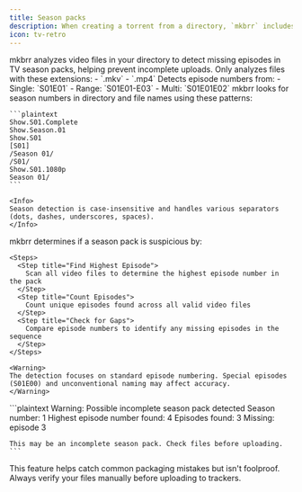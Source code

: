 ```yaml
---
title: Season packs
description: When creating a torrent from a directory, `mkbrr` includes a feature to help detect potentially incomplete TV season packs.
icon: tv-retro
---
```


<Note>
mkbrr analyzes video files in your directory to detect missing episodes in TV season packs, helping prevent incomplete uploads.
</Note>

<CardGroup cols={2}>
  <Card title="Video Files" icon="film">
    Only analyzes files with these extensions:
    - `.mkv`
    - `.mp4`
  </Card>
  <Card title="Episode Patterns" icon="list-ol">
    Detects episode numbers from:
    - Single: `S01E01`
    - Range: `S01E01-E03`
    - Multi: `S01E01E02`
  </Card>
</CardGroup>

<AccordionGroup>
  <Accordion title="Season Detection Patterns" icon="magnifying-glass">
    mkbrr looks for season numbers in directory and file names using these patterns:

    ```plaintext
    Show.S01.Complete
    Show.Season.01
    Show.S01
    [S01]
    /Season 01/
    /S01/
    Show.S01.1080p
    Season 01/
    ```

    <Info>
    Season detection is case-insensitive and handles various separators (dots, dashes, underscores, spaces).
    </Info>
  </Accordion>

  <Accordion title="How Completeness Check Works" icon="check">
    mkbrr determines if a season pack is suspicious by:

    <Steps>
      <Step title="Find Highest Episode">
        Scan all video files to determine the highest episode number in the pack
      </Step>
      <Step title="Count Episodes">
        Count unique episodes found across all valid video files
      </Step>
      <Step title="Check for Gaps">
        Compare episode numbers to identify any missing episodes in the sequence
      </Step>
    </Steps>

    <Warning>
    The detection focuses on standard episode numbering. Special episodes (S01E00) and unconventional naming may affect accuracy.
    </Warning>
  </Accordion>

  <Accordion title="Example Warning Output" icon="triangle-exclamation">
    ```plaintext
    Warning: Possible incomplete season pack detected
      Season number: 1
      Highest episode number found: 4
      Episodes found: 3
      Missing: episode 3

    This may be an incomplete season pack. Check files before uploading.
    ```
  </Accordion>
</AccordionGroup>

<Note>
This feature helps catch common packaging mistakes but isn't foolproof. Always verify your files manually before uploading to trackers.
</Note>
